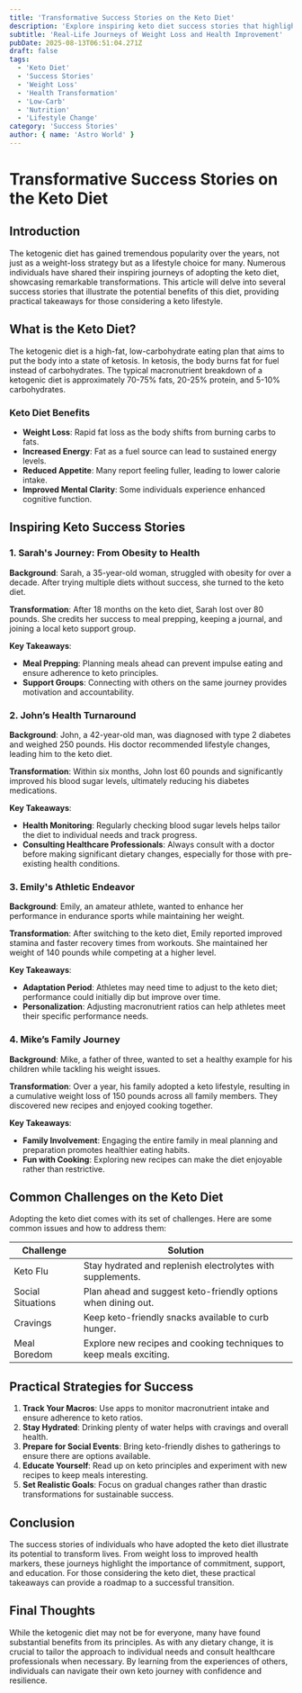 ```yaml
---
title: 'Transformative Success Stories on the Keto Diet'
description: 'Explore inspiring keto diet success stories that highlight the transformative power of low-carb living.'
subtitle: 'Real-Life Journeys of Weight Loss and Health Improvement'
pubDate: 2025-08-13T06:51:04.271Z
draft: false
tags:
  - 'Keto Diet'
  - 'Success Stories'
  - 'Weight Loss'
  - 'Health Transformation'
  - 'Low-Carb'
  - 'Nutrition'
  - 'Lifestyle Change'
category: 'Success Stories'
author: { name: 'Astro World' }
---
```


# Transformative Success Stories on the Keto Diet

## Introduction

The ketogenic diet has gained tremendous popularity over the years, not just as a weight-loss strategy but as a lifestyle choice for many. Numerous individuals have shared their inspiring journeys of adopting the keto diet, showcasing remarkable transformations. This article will delve into several success stories that illustrate the potential benefits of this diet, providing practical takeaways for those considering a keto lifestyle.

## What is the Keto Diet?

The ketogenic diet is a high-fat, low-carbohydrate eating plan that aims to put the body into a state of ketosis. In ketosis, the body burns fat for fuel instead of carbohydrates. The typical macronutrient breakdown of a ketogenic diet is approximately 70-75% fats, 20-25% protein, and 5-10% carbohydrates.

### Keto Diet Benefits
- **Weight Loss**: Rapid fat loss as the body shifts from burning carbs to fats.
- **Increased Energy**: Fat as a fuel source can lead to sustained energy levels.
- **Reduced Appetite**: Many report feeling fuller, leading to lower calorie intake.
- **Improved Mental Clarity**: Some individuals experience enhanced cognitive function.

## Inspiring Keto Success Stories

### 1. Sarah's Journey: From Obesity to Health

**Background**: Sarah, a 35-year-old woman, struggled with obesity for over a decade. After trying multiple diets without success, she turned to the keto diet.

**Transformation**: After 18 months on the keto diet, Sarah lost over 80 pounds. She credits her success to meal prepping, keeping a journal, and joining a local keto support group.

**Key Takeaways**:
- **Meal Prepping**: Planning meals ahead can prevent impulse eating and ensure adherence to keto principles.
- **Support Groups**: Connecting with others on the same journey provides motivation and accountability.

### 2. John’s Health Turnaround

**Background**: John, a 42-year-old man, was diagnosed with type 2 diabetes and weighed 250 pounds. His doctor recommended lifestyle changes, leading him to the keto diet.

**Transformation**: Within six months, John lost 60 pounds and significantly improved his blood sugar levels, ultimately reducing his diabetes medications.

**Key Takeaways**:
- **Health Monitoring**: Regularly checking blood sugar levels helps tailor the diet to individual needs and track progress.
- **Consulting Healthcare Professionals**: Always consult with a doctor before making significant dietary changes, especially for those with pre-existing health conditions.

### 3. Emily's Athletic Endeavor

**Background**: Emily, an amateur athlete, wanted to enhance her performance in endurance sports while maintaining her weight.

**Transformation**: After switching to the keto diet, Emily reported improved stamina and faster recovery times from workouts. She maintained her weight of 140 pounds while competing at a higher level.

**Key Takeaways**:
- **Adaptation Period**: Athletes may need time to adjust to the keto diet; performance could initially dip but improve over time.
- **Personalization**: Adjusting macronutrient ratios can help athletes meet their specific performance needs.

### 4. Mike’s Family Journey

**Background**: Mike, a father of three, wanted to set a healthy example for his children while tackling his weight issues.

**Transformation**: Over a year, his family adopted a keto lifestyle, resulting in a cumulative weight loss of 150 pounds across all family members. They discovered new recipes and enjoyed cooking together.

**Key Takeaways**:
- **Family Involvement**: Engaging the entire family in meal planning and preparation promotes healthier eating habits.
- **Fun with Cooking**: Exploring new recipes can make the diet enjoyable rather than restrictive.

## Common Challenges on the Keto Diet

Adopting the keto diet comes with its set of challenges. Here are some common issues and how to address them:

| Challenge                       | Solution                          |
|--------------------------------|-----------------------------------|
| Keto Flu                       | Stay hydrated and replenish electrolytes with supplements. |
| Social Situations              | Plan ahead and suggest keto-friendly options when dining out. |
| Cravings                       | Keep keto-friendly snacks available to curb hunger. |
| Meal Boredom                   | Explore new recipes and cooking techniques to keep meals exciting. |

## Practical Strategies for Success

1. **Track Your Macros**: Use apps to monitor macronutrient intake and ensure adherence to keto ratios.
2. **Stay Hydrated**: Drinking plenty of water helps with cravings and overall health.
3. **Prepare for Social Events**: Bring keto-friendly dishes to gatherings to ensure there are options available.
4. **Educate Yourself**: Read up on keto principles and experiment with new recipes to keep meals interesting.
5. **Set Realistic Goals**: Focus on gradual changes rather than drastic transformations for sustainable success.

## Conclusion

The success stories of individuals who have adopted the keto diet illustrate its potential to transform lives. From weight loss to improved health markers, these journeys highlight the importance of commitment, support, and education. For those considering the keto diet, these practical takeaways can provide a roadmap to a successful transition.

## Final Thoughts

While the ketogenic diet may not be for everyone, many have found substantial benefits from its principles. As with any dietary change, it is crucial to tailor the approach to individual needs and consult healthcare professionals when necessary. By learning from the experiences of others, individuals can navigate their own keto journey with confidence and resilience.
